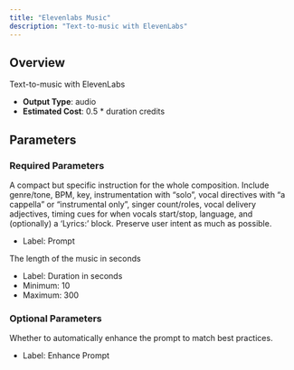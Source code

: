```yaml
---
title: "Elevenlabs Music"
description: "Text-to-music with ElevenLabs"
---
```


## Overview

Text-to-music with ElevenLabs

- **Output Type**: audio
- **Estimated Cost**: 0.5 * duration credits

## Parameters

### Required Parameters

<ParamField body="prompt" type="string" required>
  A compact but specific instruction for the whole composition. Include genre/tone, BPM, key, instrumentation with “solo”, vocal directives with “a cappella” or “instrumental only”, singer count/roles, vocal delivery adjectives, timing cues for when vocals start/stop, language, and (optionally) a ‘Lyrics:’ block. Preserve user intent as much as possible.

  - Label: Prompt
</ParamField>

<ParamField body="duration" type="float" required default={30}>
  The length of the music in seconds

  - Label: Duration in seconds
  - Minimum: 10
  - Maximum: 300
</ParamField>

### Optional Parameters

<ParamField body="enhance_prompt" type="boolean" default={true}>
  Whether to automatically enhance the prompt to match best practices.

  - Label: Enhance Prompt
</ParamField>

